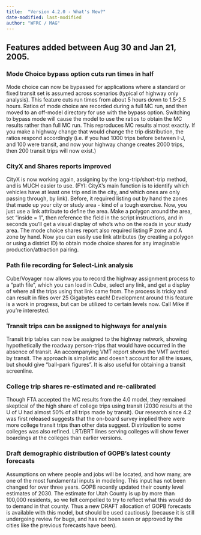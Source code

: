 ```yaml
---
title:  "Version 4.2.0 - What's New?"
date-modified: last-modified
author: "WFRC / MAG"
---
```


## Features added between Aug 30 and Jan 21, 2005.

### Mode Choice bypass option cuts run times in half
Mode choice can now be bypassed for applications where a standard or fixed transit set is assumed across scenarios (typical of highway only analysis).  This feature cuts run times from about 5 hours down to 1.5-2.5 hours.  Ratios of mode choice are recorded during a full MC run, and then moved to an off-model directory for use with the bypass option. Switching to bypass mode will cause the model to use the ratios to obtain the MC results rather than full MC run.  This reproduces MC results almost exactly.  If you make a highway change that would change the trip distribution, the ratios respond accordingly (i.e. if you had 1000 trips before between I-J, and 100 were transit, and now your highway change creates 2000 trips, then 200 transit trips will now exist.)

### CityX and Shares reports improved
CityX is now working again, assigning by the long-trip/short-trip method, and is MUCH easier to use.  (FYI: CityX's main function is to identify which vehicles have at least one trip end in the city, and which ones are only passing through, by link).  Before, it required listing out by hand the zones that made up your city or study area - kind of a tough exercise.  Now, you just use a link attribute to define the area.  Make a polygon around the area, set "inside = 1", then reference the field in the script instructions, and in seconds you'll get a visual display of who's who on the roads in your study area.  The mode choice shares report also required listing P zone and A zone by hand.  Now you can easily use link attributes (by creating a polygon or using a district ID) to obtain mode choice shares for any imaginable production/attraction pairing.

### Path file recording for Select-Link analysis
Cube/Voyager now allows you to record the highway assignment process to a “path file”, which you can load in Cube, select any link, and get a display of where all the trips using that link came from.  The process is tricky and can result in files over 25 Gigabytes each!  Development around this feature is a work in progress, but can be utilized to certain levels now.  Call Mike if you’re interested.

### Transit trips can be assigned to highways for analysis
Transit trip tables can now be assigned to the highway network, showing hypothetically the roadway person-trips that would have occurred in the absence of transit.  An accompanying VMT report shows the VMT averted by transit.  The approach is simplistic and doesn’t account for all the issues, but should give “ball-park figures”.  It is also useful for obtaining a transit screenline. 

### College trip shares re-estimated and re-calibrated
Though FTA accepted the MC results from the 4.0 model, they remained skeptical of the high share of college trips using transit (2030 results at the U of U had almost 50% of all trips made by transit).  Our research since 4.2 was first released suggests that the on-board survey implied there were more college transit trips than other data suggest.  Distribution to some colleges was also refined.  LRT/BRT lines serving colleges will show fewer boardings at the colleges than earlier versions.

### Draft demographic distribution of GOPB’s latest county forecasts
Assumptions on where people and jobs will be located, and how many, are one of the most fundamental inputs in modeling.  This input has not been changed for over three years.  GOPB recently updated their county level estimates of 2030.  The estimate for Utah County is up by more than 100,000 residents, so we felt compelled to try to reflect what this would do to demand in that county.  Thus a new DRAFT allocation of GOPB forecasts is available with this model, but should be used cautiously (because it is still undergoing review for bugs, and has not been seen or approved by the cities like the previous forecasts have been).